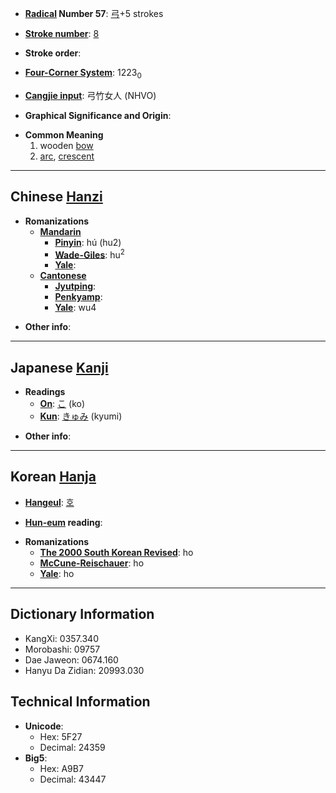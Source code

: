 * '''[[Wiktionary:Chinese radical index| Radical]] Number 57''': [[Wiktionary:Chinese radical index 弓|弓]]+5 strokes

* '''[[Wiktionary:Chinese total strokes index|Stroke number]]''': [[Wiktionary:Chinese total strokes index 8|8]]

* '''Stroke order''': 

* '''[[Wiktionary:Chinese four corner index|Four-Corner System]]''': 1223<sub>0</sub>

* '''[[Wiktionary:Chinese Cangjie index|Cangjie input]]''': 弓竹女人 (NHVO)

* '''Graphical Significance and Origin''': 

* '''Common Meaning'''
*#wooden [[bow]]
*# [[arc]], [[crescent]]

----

== Chinese [[Hanzi]] ==

* '''Romanizations'''
** '''[[Mandarin]]'''
*** '''[[Pinyin]]''': hú (hu2)
*** '''[[Wade-Giles]]''': hu<sup>2</sup>
*** '''[[Yale]]''': 
** '''[[Cantonese]]'''
*** '''[[Jyutping]]''':
*** '''[[Penkyamp]]''': 
*** '''[[Yale]]''': wu4

* '''Other info''': 

----

== Japanese [[Kanji]] ==

* '''Readings'''
** '''[[On]]''': [[こ]] (ko)
** '''[[Kun]]''': [[きゅみ]] (kyumi)

* '''Other info''':  

----

== Korean [[Hanja]] ==

* '''[[Hangeul]]''': [[호]]

* '''[[Hun-eum]] reading''': 

* '''Romanizations'''
** '''[[The 2000 South Korean Revised Romanization|The 2000 South Korean Revised]]''': ho
** '''[[McCune-Reischauer]]''': ho
** '''[[Yale]]''': ho

----

== Dictionary Information ==

* KangXi: 0357.340
* Morobashi: 09757
* Dae Jaweon: 0674.160
* Hanyu Da Zidian: 20993.030

== Technical Information ==

* '''Unicode''':
** Hex: 5F27
** Decimal: 24359
* '''Big5''':
** Hex: A9B7
** Decimal: 43447